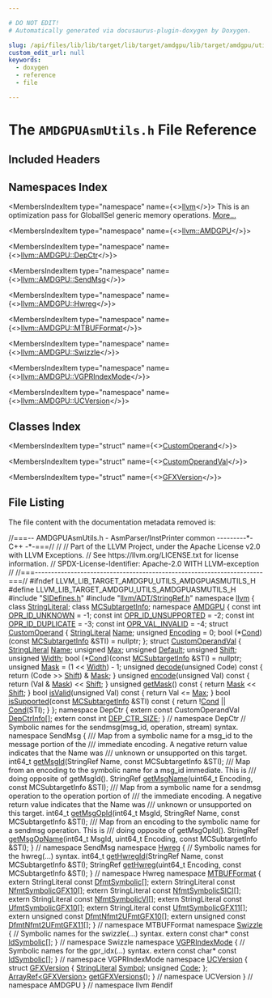 ```yaml
---

# DO NOT EDIT!
# Automatically generated via docusaurus-plugin-doxygen by Doxygen.

slug: /api/files/lib/lib/target/lib/target/amdgpu/lib/target/amdgpu/utils/amdgpuasmutils-h
custom_edit_url: null
keywords:
  - doxygen
  - reference
  - file

---
```





# The `AMDGPUAsmUtils.h` File Reference

<DoxygenPage pluginConfig={pluginConfig}>



## Included Headers

<IncludesList>
<IncludesListItem
  filePath="SIDefines.h"
  permalink="/docs/api/files/lib/lib/target/lib/target/amdgpu/sidefines-h"
  isLocal="true" />
<IncludesListItem
  filePath="llvm/ADT/StringRef.h"
  permalink="/docs/api/files/include/include/llvm/include/llvm/adt/stringref-h"
  isLocal="true" />
</IncludesList>

## Namespaces Index

<MembersIndex>

<MembersIndexItem
  type="namespace"
  name={<><a href="/docs/api/namespaces/llvm">llvm</a></>}>
This is an optimization pass for GlobalISel generic memory operations. <a href="/docs/api/namespaces/llvm/#details">More...</a>
</MembersIndexItem>

<MembersIndexItem
  type="namespace"
  name={<><a href="/docs/api/namespaces/llvm/amdgpu">llvm::AMDGPU</a></>}>
</MembersIndexItem>

<MembersIndexItem
  type="namespace"
  name={<><a href="/docs/api/namespaces/llvm/amdgpu/depctr">llvm::AMDGPU::DepCtr</a></>}>
</MembersIndexItem>

<MembersIndexItem
  type="namespace"
  name={<><a href="/docs/api/namespaces/llvm/amdgpu/sendmsg">llvm::AMDGPU::SendMsg</a></>}>
</MembersIndexItem>

<MembersIndexItem
  type="namespace"
  name={<><a href="/docs/api/namespaces/llvm/amdgpu/hwreg">llvm::AMDGPU::Hwreg</a></>}>
</MembersIndexItem>

<MembersIndexItem
  type="namespace"
  name={<><a href="/docs/api/namespaces/llvm/amdgpu/mtbufformat">llvm::AMDGPU::MTBUFFormat</a></>}>
</MembersIndexItem>

<MembersIndexItem
  type="namespace"
  name={<><a href="/docs/api/namespaces/llvm/amdgpu/swizzle">llvm::AMDGPU::Swizzle</a></>}>
</MembersIndexItem>

<MembersIndexItem
  type="namespace"
  name={<><a href="/docs/api/namespaces/llvm/amdgpu/vgprindexmode">llvm::AMDGPU::VGPRIndexMode</a></>}>
</MembersIndexItem>

<MembersIndexItem
  type="namespace"
  name={<><a href="/docs/api/namespaces/llvm/amdgpu/ucversion">llvm::AMDGPU::UCVersion</a></>}>
</MembersIndexItem>

</MembersIndex>

## Classes Index

<MembersIndex>

<MembersIndexItem
  type="struct"
  name={<><a href="/docs/api/structs/llvm/amdgpu/customoperand">CustomOperand</a></>}>
</MembersIndexItem>

<MembersIndexItem
  type="struct"
  name={<><a href="/docs/api/structs/llvm/amdgpu/customoperandval">CustomOperandVal</a></>}>
</MembersIndexItem>

<MembersIndexItem
  type="struct"
  name={<><a href="/docs/api/structs/llvm/amdgpu/ucversion/gfxversion">GFXVersion</a></>}>
</MembersIndexItem>

</MembersIndex>


## File Listing

The file content with the documentation metadata removed is:

<ProgramListing>

<Link id="l00001" /><CodeLine lineNumber="1"><span class="doxyHighlightComment">//===-- AMDGPUAsmUtils.h - AsmParser/InstPrinter common ---------&#42;- C++ -&#42;-===//</span></CodeLine>
<Link id="l00002" /><CodeLine lineNumber="2"><span class="doxyHighlightComment">//</span></CodeLine>
<Link id="l00003" /><CodeLine lineNumber="3"><span class="doxyHighlightComment">// Part of the LLVM Project, under the Apache License v2.0 with LLVM Exceptions.</span></CodeLine>
<Link id="l00004" /><CodeLine lineNumber="4"><span class="doxyHighlightComment">// See https://llvm.org/LICENSE.txt for license information.</span></CodeLine>
<Link id="l00005" /><CodeLine lineNumber="5"><span class="doxyHighlightComment">// SPDX-License-Identifier: Apache-2.0 WITH LLVM-exception</span></CodeLine>
<Link id="l00006" /><CodeLine lineNumber="6"><span class="doxyHighlightComment">//</span></CodeLine>
<Link id="l00007" /><CodeLine lineNumber="7"><span class="doxyHighlightComment">//===----------------------------------------------------------------------===//</span></CodeLine>
<Link id="l00008" /><CodeLine lineNumber="8"></CodeLine>
<Link id="l00009" /><CodeLine lineNumber="9"><span class="doxyHighlightPreprocessor">#ifndef LLVM&#95;LIB&#95;TARGET&#95;AMDGPU&#95;UTILS&#95;AMDGPUASMUTILS&#95;H</span></CodeLine>
<Link id="l00010" /><CodeLine lineNumber="10"><span class="doxyHighlightPreprocessor">#define LLVM&#95;LIB&#95;TARGET&#95;AMDGPU&#95;UTILS&#95;AMDGPUASMUTILS&#95;H</span></CodeLine>
<Link id="l00011" /><CodeLine lineNumber="11"></CodeLine>
<Link id="l00012" /><CodeLine lineNumber="12"><span class="doxyHighlightPreprocessor">#include &quot;<a href="/docs/api/files/lib/lib/target/lib/target/amdgpu/sidefines-h">SIDefines.h</a>&quot;</span></CodeLine>
<Link id="l00013" /><CodeLine lineNumber="13"></CodeLine>
<Link id="l00014" /><CodeLine lineNumber="14"><span class="doxyHighlightPreprocessor">#include &quot;<a href="/docs/api/files/include/include/llvm/include/llvm/adt/stringref-h">llvm/ADT/StringRef.h</a>&quot;</span></CodeLine>
<Link id="l00015" /><CodeLine lineNumber="15"></CodeLine>
<Link id="l00016" /><CodeLine lineNumber="16"><span class="doxyHighlightKeyword">namespace </span><span class="doxyHighlight"><a href="/docs/api/namespaces/llvm">llvm</a> &#123;</span></CodeLine>
<Link id="l00017" /><CodeLine lineNumber="17"></CodeLine>
<Link id="l00018" /><CodeLine lineNumber="18"><span class="doxyHighlightKeyword">class </span><span class="doxyHighlight"><a href="/docs/api/classes/llvm/stringliteral">StringLiteral</a>;</span></CodeLine>
<Link id="l00019" /><CodeLine lineNumber="19"><span class="doxyHighlightKeyword">class </span><span class="doxyHighlight"><a href="/docs/api/classes/llvm/mcsubtargetinfo">MCSubtargetInfo</a>;</span></CodeLine>
<Link id="l00020" /><CodeLine lineNumber="20"></CodeLine>
<Link id="l00021" /><CodeLine lineNumber="21"><span class="doxyHighlightKeyword">namespace </span><span class="doxyHighlight"><a href="/docs/api/namespaces/llvm/amdgpu">AMDGPU</a> &#123;</span></CodeLine>
<Link id="l00022" /><CodeLine lineNumber="22"></CodeLine>
<Link id="l00023" /><CodeLine lineNumber="23" lineLink="/docs/api/namespaces/llvm/amdgpu/#ae1cf67368d695dbc33c5cb1a69169e68"><span class="doxyHighlightKeyword">const</span><span class="doxyHighlight"> </span><span class="doxyHighlightKeywordType">int</span><span class="doxyHighlight"> <a href="/docs/api/namespaces/llvm/amdgpu/#ae1cf67368d695dbc33c5cb1a69169e68">OPR&#95;ID&#95;UNKNOWN</a> = -1;</span></CodeLine>
<Link id="l00024" /><CodeLine lineNumber="24" lineLink="/docs/api/namespaces/llvm/amdgpu/#a21454bd6883c7f6f749fe8fb6f9058e7"><span class="doxyHighlightKeyword">const</span><span class="doxyHighlight"> </span><span class="doxyHighlightKeywordType">int</span><span class="doxyHighlight"> <a href="/docs/api/namespaces/llvm/amdgpu/#a21454bd6883c7f6f749fe8fb6f9058e7">OPR&#95;ID&#95;UNSUPPORTED</a> = -2;</span></CodeLine>
<Link id="l00025" /><CodeLine lineNumber="25" lineLink="/docs/api/namespaces/llvm/amdgpu/#ac65d03e0b232d162aff05104ed254730"><span class="doxyHighlightKeyword">const</span><span class="doxyHighlight"> </span><span class="doxyHighlightKeywordType">int</span><span class="doxyHighlight"> <a href="/docs/api/namespaces/llvm/amdgpu/#ac65d03e0b232d162aff05104ed254730">OPR&#95;ID&#95;DUPLICATE</a> = -3;</span></CodeLine>
<Link id="l00026" /><CodeLine lineNumber="26" lineLink="/docs/api/namespaces/llvm/amdgpu/#a3eb2d4e8dbbf9dab0795060429f984ae"><span class="doxyHighlightKeyword">const</span><span class="doxyHighlight"> </span><span class="doxyHighlightKeywordType">int</span><span class="doxyHighlight"> <a href="/docs/api/namespaces/llvm/amdgpu/#a3eb2d4e8dbbf9dab0795060429f984ae">OPR&#95;VAL&#95;INVALID</a> = -4;</span></CodeLine>
<Link id="l00027" /><CodeLine lineNumber="27"></CodeLine>
<Link id="l00028" /><CodeLine lineNumber="28" lineLink="/docs/api/structs/llvm/amdgpu/customoperand"><span class="doxyHighlightKeyword">struct </span><span class="doxyHighlight"><a href="/docs/api/structs/llvm/amdgpu/customoperand">CustomOperand</a> &#123;</span></CodeLine>
<Link id="l00029" /><CodeLine lineNumber="29" lineLink="/docs/api/structs/llvm/amdgpu/customoperand/#a1f097f6c426b3e31d2dc939db0428497"><span class="doxyHighlight">  <a href="/docs/api/classes/llvm/stringliteral">StringLiteral</a> <a href="/docs/api/structs/llvm/amdgpu/customoperand/#a1f097f6c426b3e31d2dc939db0428497">Name</a>;</span></CodeLine>
<Link id="l00030" /><CodeLine lineNumber="30" lineLink="/docs/api/structs/llvm/amdgpu/customoperand/#a53fe5e02f3863915461aa9b85eb72bf2"><span class="doxyHighlight">  </span><span class="doxyHighlightKeywordType">unsigned</span><span class="doxyHighlight"> <a href="/docs/api/structs/llvm/amdgpu/customoperand/#a53fe5e02f3863915461aa9b85eb72bf2">Encoding</a> = 0;</span></CodeLine>
<Link id="l00031" /><CodeLine lineNumber="31" lineLink="/docs/api/structs/llvm/amdgpu/customoperand/#ad83028e40cf34ae45801c71444a9577d"><span class="doxyHighlight">  bool (&#42;<a href="/docs/api/structs/llvm/amdgpu/customoperand/#ad83028e40cf34ae45801c71444a9577d">Cond</a>)(</span><span class="doxyHighlightKeyword">const</span><span class="doxyHighlight"> <a href="/docs/api/classes/llvm/mcsubtargetinfo">MCSubtargetInfo</a> &amp;STI) = </span><span class="doxyHighlightKeyword">nullptr</span><span class="doxyHighlight">;</span></CodeLine>
<Link id="l00032" /><CodeLine lineNumber="32"><span class="doxyHighlight">&#125;;</span></CodeLine>
<Link id="l00033" /><CodeLine lineNumber="33"></CodeLine>
<Link id="l00034" /><CodeLine lineNumber="34" lineLink="/docs/api/structs/llvm/amdgpu/customoperandval"><span class="doxyHighlightKeyword">struct </span><span class="doxyHighlight"><a href="/docs/api/structs/llvm/amdgpu/customoperandval">CustomOperandVal</a> &#123;</span></CodeLine>
<Link id="l00035" /><CodeLine lineNumber="35" lineLink="/docs/api/structs/llvm/amdgpu/customoperandval/#aea7a6697af09d7eeb6f428d0d7c4d02a"><span class="doxyHighlight">  <a href="/docs/api/classes/llvm/stringliteral">StringLiteral</a> <a href="/docs/api/structs/llvm/amdgpu/customoperandval/#aea7a6697af09d7eeb6f428d0d7c4d02a">Name</a>;</span></CodeLine>
<Link id="l00036" /><CodeLine lineNumber="36" lineLink="/docs/api/structs/llvm/amdgpu/customoperandval/#a6eb6fb4c267c99dcb8934c25bde68b81"><span class="doxyHighlight">  </span><span class="doxyHighlightKeywordType">unsigned</span><span class="doxyHighlight"> <a href="/docs/api/structs/llvm/amdgpu/customoperandval/#a6eb6fb4c267c99dcb8934c25bde68b81">Max</a>;</span></CodeLine>
<Link id="l00037" /><CodeLine lineNumber="37" lineLink="/docs/api/structs/llvm/amdgpu/customoperandval/#acc5481ee105b654a5c550d8df07698ed"><span class="doxyHighlight">  </span><span class="doxyHighlightKeywordType">unsigned</span><span class="doxyHighlight"> <a href="/docs/api/structs/llvm/amdgpu/customoperandval/#acc5481ee105b654a5c550d8df07698ed">Default</a>;</span></CodeLine>
<Link id="l00038" /><CodeLine lineNumber="38" lineLink="/docs/api/structs/llvm/amdgpu/customoperandval/#a9662573e1d7f2ea1cdf24930e2fb1fea"><span class="doxyHighlight">  </span><span class="doxyHighlightKeywordType">unsigned</span><span class="doxyHighlight"> <a href="/docs/api/structs/llvm/amdgpu/customoperandval/#a9662573e1d7f2ea1cdf24930e2fb1fea">Shift</a>;</span></CodeLine>
<Link id="l00039" /><CodeLine lineNumber="39" lineLink="/docs/api/structs/llvm/amdgpu/customoperandval/#a981c588e3e1c57b9e70dc3cf5f377b0d"><span class="doxyHighlight">  </span><span class="doxyHighlightKeywordType">unsigned</span><span class="doxyHighlight"> <a href="/docs/api/structs/llvm/amdgpu/customoperandval/#a981c588e3e1c57b9e70dc3cf5f377b0d">Width</a>;</span></CodeLine>
<Link id="l00040" /><CodeLine lineNumber="40" lineLink="/docs/api/structs/llvm/amdgpu/customoperandval/#abc700fb5918e3eafcc291536f94a7d40"><span class="doxyHighlight">  bool (&#42;<a href="/docs/api/structs/llvm/amdgpu/customoperandval/#abc700fb5918e3eafcc291536f94a7d40">Cond</a>)(</span><span class="doxyHighlightKeyword">const</span><span class="doxyHighlight"> <a href="/docs/api/classes/llvm/mcsubtargetinfo">MCSubtargetInfo</a> &amp;STI) = </span><span class="doxyHighlightKeyword">nullptr</span><span class="doxyHighlight">;</span></CodeLine>
<Link id="l00041" /><CodeLine lineNumber="41" lineLink="/docs/api/structs/llvm/amdgpu/customoperandval/#a6ca95b2852dd9d53ba00c9b17fdd2387"><span class="doxyHighlight">  </span><span class="doxyHighlightKeywordType">unsigned</span><span class="doxyHighlight"> <a href="/docs/api/structs/llvm/amdgpu/customoperandval/#a6ca95b2852dd9d53ba00c9b17fdd2387">Mask</a> = (1 &lt;&lt; <a href="/docs/api/structs/llvm/amdgpu/customoperandval/#a981c588e3e1c57b9e70dc3cf5f377b0d">Width</a>) - 1;</span></CodeLine>
<Link id="l00042" /><CodeLine lineNumber="42"></CodeLine>
<Link id="l00043" /><CodeLine lineNumber="43" lineLink="/docs/api/structs/llvm/amdgpu/customoperandval/#a13375a1531b31862902733623acf8683"><span class="doxyHighlight">  </span><span class="doxyHighlightKeywordType">unsigned</span><span class="doxyHighlight"> <a href="/docs/api/structs/llvm/amdgpu/customoperandval/#a13375a1531b31862902733623acf8683">decode</a>(</span><span class="doxyHighlightKeywordType">unsigned</span><span class="doxyHighlight"> Code)</span><span class="doxyHighlightKeyword"> const </span><span class="doxyHighlight">&#123; </span><span class="doxyHighlightKeywordFlow">return</span><span class="doxyHighlight"> (Code &gt;&gt; <a href="/docs/api/structs/llvm/amdgpu/customoperandval/#a9662573e1d7f2ea1cdf24930e2fb1fea">Shift</a>) &amp; <a href="/docs/api/structs/llvm/amdgpu/customoperandval/#a6ca95b2852dd9d53ba00c9b17fdd2387">Mask</a>; &#125;</span></CodeLine>
<Link id="l00044" /><CodeLine lineNumber="44"></CodeLine>
<Link id="l00045" /><CodeLine lineNumber="45" lineLink="/docs/api/structs/llvm/amdgpu/customoperandval/#a98317a543bfd1ce60ea66bebcf056a3a"><span class="doxyHighlight">  </span><span class="doxyHighlightKeywordType">unsigned</span><span class="doxyHighlight"> <a href="/docs/api/structs/llvm/amdgpu/customoperandval/#a98317a543bfd1ce60ea66bebcf056a3a">encode</a>(</span><span class="doxyHighlightKeywordType">unsigned</span><span class="doxyHighlight"> Val)</span><span class="doxyHighlightKeyword"> const </span><span class="doxyHighlight">&#123; </span><span class="doxyHighlightKeywordFlow">return</span><span class="doxyHighlight"> (Val &amp; <a href="/docs/api/structs/llvm/amdgpu/customoperandval/#a6ca95b2852dd9d53ba00c9b17fdd2387">Mask</a>) &lt;&lt; <a href="/docs/api/structs/llvm/amdgpu/customoperandval/#a9662573e1d7f2ea1cdf24930e2fb1fea">Shift</a>; &#125;</span></CodeLine>
<Link id="l00046" /><CodeLine lineNumber="46"></CodeLine>
<Link id="l00047" /><CodeLine lineNumber="47" lineLink="/docs/api/structs/llvm/amdgpu/customoperandval/#a35174d801f1d806e7acb148585570070"><span class="doxyHighlight">  </span><span class="doxyHighlightKeywordType">unsigned</span><span class="doxyHighlight"> <a href="/docs/api/structs/llvm/amdgpu/customoperandval/#a35174d801f1d806e7acb148585570070">getMask</a>()</span><span class="doxyHighlightKeyword"> const </span><span class="doxyHighlight">&#123; </span><span class="doxyHighlightKeywordFlow">return</span><span class="doxyHighlight"> <a href="/docs/api/structs/llvm/amdgpu/customoperandval/#a6ca95b2852dd9d53ba00c9b17fdd2387">Mask</a> &lt;&lt; <a href="/docs/api/structs/llvm/amdgpu/customoperandval/#a9662573e1d7f2ea1cdf24930e2fb1fea">Shift</a>; &#125;</span></CodeLine>
<Link id="l00048" /><CodeLine lineNumber="48"></CodeLine>
<Link id="l00049" /><CodeLine lineNumber="49" lineLink="/docs/api/structs/llvm/amdgpu/customoperandval/#a966701073b02f3d721c5b6185e4ede5a"><span class="doxyHighlight">  </span><span class="doxyHighlightKeywordType">bool</span><span class="doxyHighlight"> <a href="/docs/api/structs/llvm/amdgpu/customoperandval/#a966701073b02f3d721c5b6185e4ede5a">isValid</a>(</span><span class="doxyHighlightKeywordType">unsigned</span><span class="doxyHighlight"> Val)</span><span class="doxyHighlightKeyword"> const </span><span class="doxyHighlight">&#123; </span><span class="doxyHighlightKeywordFlow">return</span><span class="doxyHighlight"> Val &lt;= <a href="/docs/api/structs/llvm/amdgpu/customoperandval/#a6eb6fb4c267c99dcb8934c25bde68b81">Max</a>; &#125;</span></CodeLine>
<Link id="l00050" /><CodeLine lineNumber="50"></CodeLine>
<Link id="l00051" /><CodeLine lineNumber="51" lineLink="/docs/api/structs/llvm/amdgpu/customoperandval/#a9df5169966fc8c22de9c81e7be668d9b"><span class="doxyHighlight">  </span><span class="doxyHighlightKeywordType">bool</span><span class="doxyHighlight"> <a href="/docs/api/structs/llvm/amdgpu/customoperandval/#a9df5169966fc8c22de9c81e7be668d9b">isSupported</a>(</span><span class="doxyHighlightKeyword">const</span><span class="doxyHighlight"> <a href="/docs/api/classes/llvm/mcsubtargetinfo">MCSubtargetInfo</a> &amp;STI)</span><span class="doxyHighlightKeyword"> const </span><span class="doxyHighlight">&#123;</span></CodeLine>
<Link id="l00052" /><CodeLine lineNumber="52"><span class="doxyHighlight">    </span><span class="doxyHighlightKeywordFlow">return</span><span class="doxyHighlight"> !<a href="/docs/api/structs/llvm/amdgpu/customoperandval/#abc700fb5918e3eafcc291536f94a7d40">Cond</a> || <a href="/docs/api/structs/llvm/amdgpu/customoperandval/#abc700fb5918e3eafcc291536f94a7d40">Cond</a>(STI);</span></CodeLine>
<Link id="l00053" /><CodeLine lineNumber="53"><span class="doxyHighlight">  &#125;</span></CodeLine>
<Link id="l00054" /><CodeLine lineNumber="54"><span class="doxyHighlight">&#125;;</span></CodeLine>
<Link id="l00055" /><CodeLine lineNumber="55"></CodeLine>
<Link id="l00056" /><CodeLine lineNumber="56"><span class="doxyHighlightKeyword">namespace </span><span class="doxyHighlight">DepCtr &#123;</span></CodeLine>
<Link id="l00057" /><CodeLine lineNumber="57"></CodeLine>
<Link id="l00058" /><CodeLine lineNumber="58"><span class="doxyHighlightKeyword">extern</span><span class="doxyHighlight"> </span><span class="doxyHighlightKeyword">const</span><span class="doxyHighlight"> CustomOperandVal <a href="/docs/api/namespaces/llvm/amdgpu/depctr/#abeef708757cf4d9dd37dbd53f1039ad9">DepCtrInfo</a>&#91;&#93;;</span></CodeLine>
<Link id="l00059" /><CodeLine lineNumber="59"><span class="doxyHighlightKeyword">extern</span><span class="doxyHighlight"> </span><span class="doxyHighlightKeyword">const</span><span class="doxyHighlight"> </span><span class="doxyHighlightKeywordType">int</span><span class="doxyHighlight"> <a href="/docs/api/namespaces/llvm/amdgpu/depctr/#aa005c1844a1387f355c83eb2c322abe6">DEP&#95;CTR&#95;SIZE</a>;</span></CodeLine>
<Link id="l00060" /><CodeLine lineNumber="60"></CodeLine>
<Link id="l00061" /><CodeLine lineNumber="61"><span class="doxyHighlight">&#125; </span><span class="doxyHighlightComment">// namespace DepCtr</span></CodeLine>
<Link id="l00062" /><CodeLine lineNumber="62"></CodeLine>
<Link id="l00063" /><CodeLine lineNumber="63"><span class="doxyHighlightComment">// Symbolic names for the sendmsg(msg&#95;id, operation, stream) syntax.</span></CodeLine>
<Link id="l00064" /><CodeLine lineNumber="64"><span class="doxyHighlightKeyword">namespace </span><span class="doxyHighlight">SendMsg &#123;</span></CodeLine>
<Link id="l00065" /><CodeLine lineNumber="65"></CodeLine>
<Link id="l00066" /><CodeLine lineNumber="66"><span class="doxyHighlightComment">/// Map from a symbolic name for a msg&#95;id to the message portion of the</span></CodeLine>
<Link id="l00067" /><CodeLine lineNumber="67"><span class="doxyHighlightComment">/// immediate encoding. A negative return value indicates that the Name was</span></CodeLine>
<Link id="l00068" /><CodeLine lineNumber="68"><span class="doxyHighlightComment">/// unknown or unsupported on this target.</span></CodeLine>
<Link id="l00069" /><CodeLine lineNumber="69"><span class="doxyHighlight">int64&#95;t <a href="/docs/api/namespaces/llvm/amdgpu/sendmsg/#a13482d4b2972a88f2c54171409662b38">getMsgId</a>(StringRef Name, </span><span class="doxyHighlightKeyword">const</span><span class="doxyHighlight"> MCSubtargetInfo &amp;STI);</span></CodeLine>
<Link id="l00070" /><CodeLine lineNumber="70"></CodeLine>
<Link id="l00071" /><CodeLine lineNumber="71"><span class="doxyHighlightComment">/// Map from an encoding to the symbolic name for a msg&#95;id immediate. This is</span></CodeLine>
<Link id="l00072" /><CodeLine lineNumber="72"><span class="doxyHighlightComment">/// doing opposite of getMsgId().</span></CodeLine>
<Link id="l00073" /><CodeLine lineNumber="73"><span class="doxyHighlight">StringRef <a href="/docs/api/namespaces/llvm/amdgpu/sendmsg/#a8655fccc92bfd13e4aa088235c3810ae">getMsgName</a>(uint64&#95;t Encoding, </span><span class="doxyHighlightKeyword">const</span><span class="doxyHighlight"> MCSubtargetInfo &amp;STI);</span></CodeLine>
<Link id="l00074" /><CodeLine lineNumber="74"></CodeLine>
<Link id="l00075" /><CodeLine lineNumber="75"><span class="doxyHighlightComment">/// Map from a symbolic name for a sendmsg operation to the operation portion of</span></CodeLine>
<Link id="l00076" /><CodeLine lineNumber="76"><span class="doxyHighlightComment">/// the immediate encoding. A negative return value indicates that the Name was</span></CodeLine>
<Link id="l00077" /><CodeLine lineNumber="77"><span class="doxyHighlightComment">/// unknown or unsupported on this target.</span></CodeLine>
<Link id="l00078" /><CodeLine lineNumber="78"><span class="doxyHighlight">int64&#95;t <a href="/docs/api/namespaces/llvm/amdgpu/sendmsg/#a12c124d8f7356867fb61ba136446ea9a">getMsgOpId</a>(int64&#95;t MsgId, StringRef Name, </span><span class="doxyHighlightKeyword">const</span><span class="doxyHighlight"> MCSubtargetInfo &amp;STI);</span></CodeLine>
<Link id="l00079" /><CodeLine lineNumber="79"></CodeLine>
<Link id="l00080" /><CodeLine lineNumber="80"><span class="doxyHighlightComment">/// Map from an encoding to the symbolic name for a sendmsg operation. This is</span></CodeLine>
<Link id="l00081" /><CodeLine lineNumber="81"><span class="doxyHighlightComment">/// doing opposite of getMsgOpId().</span></CodeLine>
<Link id="l00082" /><CodeLine lineNumber="82"><span class="doxyHighlight">StringRef <a href="/docs/api/namespaces/llvm/amdgpu/sendmsg/#aced08746b3f2e6f4c5f878cf4793a78f">getMsgOpName</a>(int64&#95;t MsgId, uint64&#95;t Encoding,</span></CodeLine>
<Link id="l00083" /><CodeLine lineNumber="83"><span class="doxyHighlight">                       </span><span class="doxyHighlightKeyword">const</span><span class="doxyHighlight"> MCSubtargetInfo &amp;STI);</span></CodeLine>
<Link id="l00084" /><CodeLine lineNumber="84"></CodeLine>
<Link id="l00085" /><CodeLine lineNumber="85"><span class="doxyHighlight">&#125; </span><span class="doxyHighlightComment">// namespace SendMsg</span></CodeLine>
<Link id="l00086" /><CodeLine lineNumber="86"></CodeLine>
<Link id="l00087" /><CodeLine lineNumber="87"><span class="doxyHighlightKeyword">namespace </span><span class="doxyHighlight"><a href="/docs/api/namespaces/llvm/amdgpu/hwreg">Hwreg</a> &#123; </span><span class="doxyHighlightComment">// Symbolic names for the hwreg(...) syntax.</span></CodeLine>
<Link id="l00088" /><CodeLine lineNumber="88"></CodeLine>
<Link id="l00089" /><CodeLine lineNumber="89"><span class="doxyHighlight">int64&#95;t <a href="/docs/api/namespaces/llvm/amdgpu/hwreg/#ac1239c572a3a6f1217bdd41ef597c56a">getHwregId</a>(StringRef Name, </span><span class="doxyHighlightKeyword">const</span><span class="doxyHighlight"> MCSubtargetInfo &amp;STI);</span></CodeLine>
<Link id="l00090" /><CodeLine lineNumber="90"><span class="doxyHighlight">StringRef <a href="/docs/api/namespaces/llvm/amdgpu/hwreg/#a1adafb91ec70799ab3384542bb6f0a92">getHwreg</a>(uint64&#95;t Encoding, </span><span class="doxyHighlightKeyword">const</span><span class="doxyHighlight"> MCSubtargetInfo &amp;STI);</span></CodeLine>
<Link id="l00091" /><CodeLine lineNumber="91"></CodeLine>
<Link id="l00092" /><CodeLine lineNumber="92"><span class="doxyHighlight">&#125; </span><span class="doxyHighlightComment">// namespace Hwreg</span></CodeLine>
<Link id="l00093" /><CodeLine lineNumber="93"></CodeLine>
<Link id="l00094" /><CodeLine lineNumber="94"><span class="doxyHighlightKeyword">namespace </span><span class="doxyHighlight"><a href="/docs/api/namespaces/llvm/amdgpu/mtbufformat">MTBUFFormat</a> &#123;</span></CodeLine>
<Link id="l00095" /><CodeLine lineNumber="95"></CodeLine>
<Link id="l00096" /><CodeLine lineNumber="96"><span class="doxyHighlightKeyword">extern</span><span class="doxyHighlight"> StringLiteral </span><span class="doxyHighlightKeyword">const</span><span class="doxyHighlight"> <a href="/docs/api/namespaces/llvm/amdgpu/mtbufformat/#a418b03b9f5c5591964bc1fa703b7334b">DfmtSymbolic</a>&#91;&#93;;</span></CodeLine>
<Link id="l00097" /><CodeLine lineNumber="97"><span class="doxyHighlightKeyword">extern</span><span class="doxyHighlight"> StringLiteral </span><span class="doxyHighlightKeyword">const</span><span class="doxyHighlight"> <a href="/docs/api/namespaces/llvm/amdgpu/mtbufformat/#a6c3f1e747dddef88bd0f7d989695e84c">NfmtSymbolicGFX10</a>&#91;&#93;;</span></CodeLine>
<Link id="l00098" /><CodeLine lineNumber="98"><span class="doxyHighlightKeyword">extern</span><span class="doxyHighlight"> StringLiteral </span><span class="doxyHighlightKeyword">const</span><span class="doxyHighlight"> <a href="/docs/api/namespaces/llvm/amdgpu/mtbufformat/#ab5b6eed2c392be5e4d5bc3c230ba8372">NfmtSymbolicSICI</a>&#91;&#93;;</span></CodeLine>
<Link id="l00099" /><CodeLine lineNumber="99"><span class="doxyHighlightKeyword">extern</span><span class="doxyHighlight"> StringLiteral </span><span class="doxyHighlightKeyword">const</span><span class="doxyHighlight"> <a href="/docs/api/namespaces/llvm/amdgpu/mtbufformat/#ab36464ce766421e7bad5e73cc8804360">NfmtSymbolicVI</a>&#91;&#93;;</span></CodeLine>
<Link id="l00100" /><CodeLine lineNumber="100"><span class="doxyHighlightKeyword">extern</span><span class="doxyHighlight"> StringLiteral </span><span class="doxyHighlightKeyword">const</span><span class="doxyHighlight"> <a href="/docs/api/namespaces/llvm/amdgpu/mtbufformat/#aed62db6f0ed22dd90cb75cdd5ab51d65">UfmtSymbolicGFX10</a>&#91;&#93;;</span></CodeLine>
<Link id="l00101" /><CodeLine lineNumber="101"><span class="doxyHighlightKeyword">extern</span><span class="doxyHighlight"> StringLiteral </span><span class="doxyHighlightKeyword">const</span><span class="doxyHighlight"> <a href="/docs/api/namespaces/llvm/amdgpu/mtbufformat/#a0dadca5e0872bce302f8a6ffc7e7b9b2">UfmtSymbolicGFX11</a>&#91;&#93;;</span></CodeLine>
<Link id="l00102" /><CodeLine lineNumber="102"><span class="doxyHighlightKeyword">extern</span><span class="doxyHighlight"> </span><span class="doxyHighlightKeywordType">unsigned</span><span class="doxyHighlight"> </span><span class="doxyHighlightKeyword">const</span><span class="doxyHighlight"> <a href="/docs/api/namespaces/llvm/amdgpu/mtbufformat/#a2e4892a22b4e826782b7ff57addab9ae">DfmtNfmt2UFmtGFX10</a>&#91;&#93;;</span></CodeLine>
<Link id="l00103" /><CodeLine lineNumber="103"><span class="doxyHighlightKeyword">extern</span><span class="doxyHighlight"> </span><span class="doxyHighlightKeywordType">unsigned</span><span class="doxyHighlight"> </span><span class="doxyHighlightKeyword">const</span><span class="doxyHighlight"> <a href="/docs/api/namespaces/llvm/amdgpu/mtbufformat/#ab297f6499eff6e71d9391aa2f902ab4f">DfmtNfmt2UFmtGFX11</a>&#91;&#93;;</span></CodeLine>
<Link id="l00104" /><CodeLine lineNumber="104"></CodeLine>
<Link id="l00105" /><CodeLine lineNumber="105"><span class="doxyHighlight">&#125; </span><span class="doxyHighlightComment">// namespace MTBUFFormat</span></CodeLine>
<Link id="l00106" /><CodeLine lineNumber="106"></CodeLine>
<Link id="l00107" /><CodeLine lineNumber="107"><span class="doxyHighlightKeyword">namespace </span><span class="doxyHighlight"><a href="/docs/api/namespaces/llvm/amdgpu/swizzle">Swizzle</a> &#123; </span><span class="doxyHighlightComment">// Symbolic names for the swizzle(...) syntax.</span></CodeLine>
<Link id="l00108" /><CodeLine lineNumber="108"></CodeLine>
<Link id="l00109" /><CodeLine lineNumber="109"><span class="doxyHighlightKeyword">extern</span><span class="doxyHighlight"> </span><span class="doxyHighlightKeyword">const</span><span class="doxyHighlight"> </span><span class="doxyHighlightKeywordType">char</span><span class="doxyHighlight">&#42; </span><span class="doxyHighlightKeyword">const</span><span class="doxyHighlight"> <a href="/docs/api/namespaces/llvm/amdgpu/swizzle/#af86ab86293794f6553fee00cf270f36b">IdSymbolic</a>&#91;&#93;;</span></CodeLine>
<Link id="l00110" /><CodeLine lineNumber="110"></CodeLine>
<Link id="l00111" /><CodeLine lineNumber="111"><span class="doxyHighlight">&#125; </span><span class="doxyHighlightComment">// namespace Swizzle</span></CodeLine>
<Link id="l00112" /><CodeLine lineNumber="112"></CodeLine>
<Link id="l00113" /><CodeLine lineNumber="113"><span class="doxyHighlightKeyword">namespace </span><span class="doxyHighlight"><a href="/docs/api/namespaces/llvm/amdgpu/vgprindexmode">VGPRIndexMode</a> &#123; </span><span class="doxyHighlightComment">// Symbolic names for the gpr&#95;idx(...) syntax.</span></CodeLine>
<Link id="l00114" /><CodeLine lineNumber="114"></CodeLine>
<Link id="l00115" /><CodeLine lineNumber="115"><span class="doxyHighlightKeyword">extern</span><span class="doxyHighlight"> </span><span class="doxyHighlightKeyword">const</span><span class="doxyHighlight"> </span><span class="doxyHighlightKeywordType">char</span><span class="doxyHighlight">&#42; </span><span class="doxyHighlightKeyword">const</span><span class="doxyHighlight"> <a href="/docs/api/namespaces/llvm/amdgpu/vgprindexmode/#a3633540a5f742545174e6c251a5aa77a">IdSymbolic</a>&#91;&#93;;</span></CodeLine>
<Link id="l00116" /><CodeLine lineNumber="116"></CodeLine>
<Link id="l00117" /><CodeLine lineNumber="117"><span class="doxyHighlight">&#125; </span><span class="doxyHighlightComment">// namespace VGPRIndexMode</span></CodeLine>
<Link id="l00118" /><CodeLine lineNumber="118"></CodeLine>
<Link id="l00119" /><CodeLine lineNumber="119"><span class="doxyHighlightKeyword">namespace </span><span class="doxyHighlight"><a href="/docs/api/namespaces/llvm/amdgpu/ucversion">UCVersion</a> &#123;</span></CodeLine>
<Link id="l00120" /><CodeLine lineNumber="120"></CodeLine>
<Link id="l00121" /><CodeLine lineNumber="121" lineLink="/docs/api/structs/llvm/amdgpu/ucversion/gfxversion"><span class="doxyHighlightKeyword">struct </span><span class="doxyHighlight"><a href="/docs/api/structs/llvm/amdgpu/ucversion/gfxversion">GFXVersion</a> &#123;</span></CodeLine>
<Link id="l00122" /><CodeLine lineNumber="122" lineLink="/docs/api/structs/llvm/amdgpu/ucversion/gfxversion/#a204c075f650f99f318aacf6cd28293b9"><span class="doxyHighlight">  <a href="/docs/api/classes/llvm/stringliteral">StringLiteral</a> <a href="/docs/api/structs/llvm/amdgpu/ucversion/gfxversion/#a204c075f650f99f318aacf6cd28293b9">Symbol</a>;</span></CodeLine>
<Link id="l00123" /><CodeLine lineNumber="123" lineLink="/docs/api/structs/llvm/amdgpu/ucversion/gfxversion/#ad492e1b73565cb0b3e4cfb5360487f09"><span class="doxyHighlight">  </span><span class="doxyHighlightKeywordType">unsigned</span><span class="doxyHighlight"> <a href="/docs/api/structs/llvm/amdgpu/ucversion/gfxversion/#ad492e1b73565cb0b3e4cfb5360487f09">Code</a>;</span></CodeLine>
<Link id="l00124" /><CodeLine lineNumber="124"><span class="doxyHighlight">&#125;;</span></CodeLine>
<Link id="l00125" /><CodeLine lineNumber="125"></CodeLine>
<Link id="l00126" /><CodeLine lineNumber="126"><span class="doxyHighlight"><a href="/docs/api/classes/llvm/arrayref">ArrayRef&lt;GFXVersion&gt;</a> <a href="/docs/api/namespaces/llvm/amdgpu/ucversion/#a826e7eb7566b6093e87bf78f186b96a2">getGFXVersions</a>();</span></CodeLine>
<Link id="l00127" /><CodeLine lineNumber="127"></CodeLine>
<Link id="l00128" /><CodeLine lineNumber="128"><span class="doxyHighlight">&#125; </span><span class="doxyHighlightComment">// namespace UCVersion</span></CodeLine>
<Link id="l00129" /><CodeLine lineNumber="129"></CodeLine>
<Link id="l00130" /><CodeLine lineNumber="130"><span class="doxyHighlight">&#125; </span><span class="doxyHighlightComment">// namespace AMDGPU</span></CodeLine>
<Link id="l00131" /><CodeLine lineNumber="131"><span class="doxyHighlight">&#125; </span><span class="doxyHighlightComment">// namespace llvm</span></CodeLine>
<Link id="l00132" /><CodeLine lineNumber="132"></CodeLine>
<Link id="l00133" /><CodeLine lineNumber="133"><span class="doxyHighlightPreprocessor">#endif</span></CodeLine>

</ProgramListing>


</DoxygenPage>
